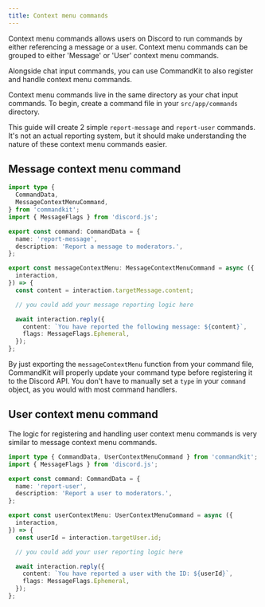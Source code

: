 ```yaml
---
title: Context menu commands
---
```


Context menu commands allows users on Discord to run commands by
either referencing a message or a user. Context menu commands can be
grouped to either 'Message' or 'User' context menu commands.

Alongside chat input commands, you can use CommandKit to also register
and handle context menu commands.

Context menu commands live in the same directory as your chat input
commands. To begin, create a command file in your `src/app/commands`
directory.

This guide will create 2 simple `report-message` and `report-user`
commands. It's not an actual reporting system, but it should make
understanding the nature of these context menu commands easier.

## Message context menu command

```ts title="src/app/commands/report-message.ts"
import type {
  CommandData,
  MessageContextMenuCommand,
} from 'commandkit';
import { MessageFlags } from 'discord.js';

export const command: CommandData = {
  name: 'report-message',
  description: 'Report a message to moderators.',
};

export const messageContextMenu: MessageContextMenuCommand = async ({
  interaction,
}) => {
  const content = interaction.targetMessage.content;

  // you could add your message reporting logic here

  await interaction.reply({
    content: `You have reported the following message: ${content}`,
    flags: MessageFlags.Ephemeral,
  });
};
```

By just exporting the `messageContextMenu` function from your command
file, CommandKit will properly update your command type before
registering it to the Discord API. You don't have to manually set a
`type` in your `command` object, as you would with most command
handlers.

## User context menu command

The logic for registering and handling user context menu commands is
very similar to message context menu commands.

```ts title="src/app/commands/report-user.ts"
import type { CommandData, UserContextMenuCommand } from 'commandkit';
import { MessageFlags } from 'discord.js';

export const command: CommandData = {
  name: 'report-user',
  description: 'Report a user to moderators.',
};

export const userContextMenu: UserContextMenuCommand = async ({
  interaction,
}) => {
  const userId = interaction.targetUser.id;

  // you could add your user reporting logic here

  await interaction.reply({
    content: `You have reported a user with the ID: ${userId}`,
    flags: MessageFlags.Ephemeral,
  });
};
```
